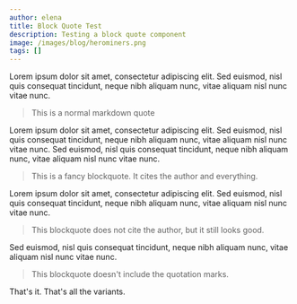 ```yaml
---
author: elena
title: Block Quote Test
description: Testing a block quote component
image: /images/blog/herominers.png
tags: []
---
```


Lorem ipsum dolor sit amet, consectetur adipiscing elit. Sed euismod, nisl quis
consequat tincidunt, neque nibh aliquam nunc, vitae aliquam nisl nunc vitae
nunc.

> This is a normal markdown quote

Lorem ipsum dolor sit amet, consectetur adipiscing elit. Sed euismod, nisl quis
consequat tincidunt, neque nibh aliquam nunc, vitae aliquam nisl nunc vitae
nunc. Sed euismod, nisl quis consequat tincidunt, neque nibh aliquam nunc,
vitae aliquam nisl nunc vitae nunc.

<BlockQuote cite="Dan, block quote guy">
  This is a fancy blockquote. It cites the author and everything.
</BlockQuote>

Lorem ipsum dolor sit amet, consectetur adipiscing elit. Sed euismod, nisl quis
consequat tincidunt, neque nibh aliquam nunc, vitae aliquam nisl nunc vitae
nunc.

<BlockQuote>
  This blockquote does not cite the author, but it still looks good.
</BlockQuote>

Sed euismod, nisl quis consequat tincidunt, neque nibh aliquam nunc,
vitae aliquam nisl nunc vitae nunc.

<BlockQuote quotes={false}>
  This blockquote doesn't include the quotation marks.
</BlockQuote>

That's it. That's all the variants.
